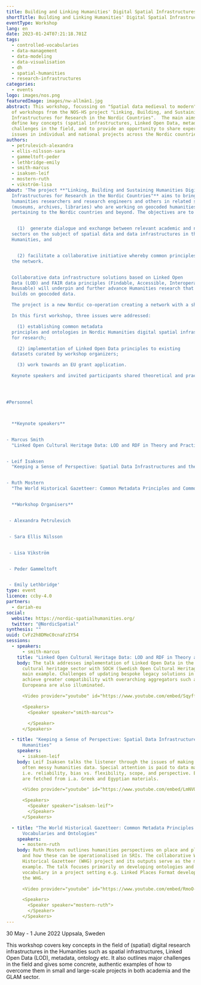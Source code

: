 ```yaml
---
title: Building and Linking Humanities' Digital Spatial Infrastructures
shortTitle: Building and Linking Humanities' Digital Spatial Infrastructures
eventType: Workshop
lang: en
date: 2023-01-24T07:21:18.701Z
tags:
  - controlled-vocabularies
  - data-management
  - data-modeling
  - data-visualisation
  - dh
  - spatial-humanities
  - research-infrastructures
categories:
  - events
logo: images/nos.png
featuredImage: images/nw-allmän1.jpg
abstract: This workshop, focussing on "Spatial data medieval to modern", is the first of a series
  of workshops from the NOS-HS project "Linking, Building, and Sustaining Humanities Digital Spatial
  Infrastructures for Research in the Nordic Countries".  The main aims of this workshop were to
  define key concepts (spatial infrastructures, Linked Open Data, metadata, ontology), outline major
  challenges in the field, and to provide an opportunity to share experiences of addressing the
  issues in individual and national projects across the Nordic countries.
authors:
  - petrulevich-alexandra
  - ellis-nilsson-sara
  - gammeltoft-peder
  - lethbridge-emily
  - smith-marcus
  - isaksen-leif
  - mostern-ruth
  - vikström-lisa
about: 'The project **"Linking, Building and Sustaining Humanities Digital Spatial
  Infrastructures for Research in the Nordic Countries"** aims to bring together
  humanities researchers and research engineers and others in related sectors
  (museums, archives, libraries) who are working on geocoded humanities data
  pertaining to the Nordic countries and beyond. The objectives are to :


    (1)  generate dialogue and exchange between relevant academic and non-academic
  sectors on the subject of spatial data and data infrastructures in the
  Humanities, and


    (2) facilitate a collaborative initiative whereby common principles regarding ontologies and metadata will be mapped out by members of
  the network.


  Collaborative data infrastructure solutions based on Linked Open
  Data (LOD) and FAIR data principles (Findable, Accessible, Interoperable,
  Reusable) will underpin and further advance Humanities research that
  builds on geocoded data.

  The project is a new Nordic co-operation creating a network with a shared vision regarding geocoded humanities data and sustainability needs.  In addition, the project positions Nordic participants and spatial data at the heart of a working group that aims to submit a European grant application under the Research Infrastructures call in the Horizon Europe Program for 2021-2027. Concrete results from the collaboration will be published in the form of reports and scientific papers.

  In this first workshop, three issues were addressed:

    (1) establishing common metadata
  principles and ontologies in Nordic Humanities digital spatial infrastructure
  for research;

    (2) implementation of Linked Open Data principles to existing
  datasets curated by workshop organizers;

    (3) work towards an EU grant application.

  Keynote speakers and invited participants shared theoretical and practical experiences.




#Personnel



  **Keynote speakers**


- Marcus Smith 
  "Linked Open Cultural Heritage Data: LOD and RDF in Theory and Practice"


- Leif Isaksen
  "Keeping a Sense of Perspective: Spatial Data Infrastructures and the Humanities"


- Ruth Mostern
  "The World Historical Gazetteer: Common Metadata Principles and Common Vocabularies and Ontologies"


  **Workshop Organisers**


 - Alexandra Petrulevich


 - Sara Ellis Nilsson


 - Lisa Vikström


 - Peder Gammeltoft


 - Emily Lethbridge'
type: event
licence: ccby-4.0
partners:
  - dariah-eu
social:
  website: https://nordic-spatialhumanities.org/
  twitter: "@NordicSpatial"
synthesis: ""
uuid: CvFz2h8DMeC0cnaFzIY54
sessions:
  - speakers:
      - smith-marcus
    title: "Linked Open Cultural Heritage Data: LOD and RDF in Theory and Practice"
    body: The talk addresses implementation of Linked Open Data in the Swedish
      cultural heritage sector with SOCH (Swedish Open Cultural Heritage) as its
      main example. Challenges of updating bespoke legacy solutions in order to
      achieve greater compatibility with overarching aggregators such as
      Europeana are also illuminated.

      <Video provider="youtube" id="https://www.youtube.com/embed/Sqyff632Y2M" caption="Presentation by Marcus Smith" />

      <Speakers>
        <Speaker speaker="smith-marcus">

        </Speaker>
      </Speakers>

  - title: "Keeping a Sense of Perspective: Spatial Data Infrastructures and the
      Humanities"
    speakers:
      - isaksen-leif
    body: Leif Isaksen talks the listener through the issues of making SDIs out of
      often messy humanities data. Special attention is paid to data management,
      i.e. reliability, bias vs. flexibility, scope, and perspective. Examples
      are fetched from i.a. Greek and Egyptian materials.

      <Video provider="youtube" id="https://www.youtube.com/embed/LmNVQwaxfNc" caption="Presentation by Leif Isaksen" />

      <Speakers>
        <Speaker speaker="isaksen-leif">
        </Speaker>
      </Speakers>

  - title: "The World Historical Gazetteer: Common Metadata Principles and Common
      Vocabularies and Ontologies"
    speakers:
      - mostern-ruth
    body: Ruth Mostern outlines humanities perspectives on place and place-making
      and how these can be operationalised in SRIs. The collaborative World
      Historical Gazetteer (WHG) project and its outputs serve as the main
      example. The talk focuses primarily on developing ontologies and
      vocabulary in a project setting e.g. Linked Places Format developed for
      the WHG.

      <Video provider="youtube" id="https://www.youtube.com/embed/RmoO-aJjDKw" caption="Presentation by Ruth Mostern" />

      <Speakers>
        <Speaker speaker="mostern-ruth">
        </Speaker>
      </Speakers>
---
```

30 May - 1 June 2022
Uppsala, Sweden

This workshop covers key concepts in the field of (spatial) digital research infrastructures in the Humanities such as spatial infrastructures, Linked Open Data (LOD), metadata, ontology etc. It also outlines major challenges in the field and gives some concrete, authentic examples of how to overcome them in small and large-scale projects in both academia and the GLAM sector.
